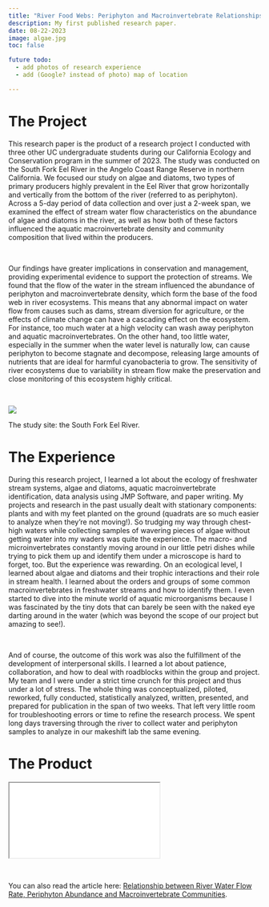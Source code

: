 ```yaml
---
title: "River Food Webs: Periphyton and Macroinvertebrate Relationships with Water Flow Rate"
description: My first published research paper.
date: 08-22-2023
image: algae.jpg 
toc: false

future todo:
  - add photos of research experience
  - add (Google? instead of photo) map of location

---
```


# [The Project]{.red-text}

This research paper is the product of a research project I conducted with three other UC undergraduate students during our California Ecology and Conservation program in the summer of 2023. The study was conducted on the South Fork Eel River in the Angelo Coast Range Reserve in northern California. We focused our study on algae and diatoms, two types of primary producers highly prevalent in the Eel River that grow horizontally and vertically from the bottom of the river (referred to as periphyton). Across a 5-day period of data collection and over just a 2-week span, we examined the effect of stream water flow characteristics on the abundance of algae and diatoms in the river, as well as how both of these factors influenced the aquatic macroinvertebrate density and community composition that lived within the producers. 

<br>

Our findings have greater implications in conservation and management, providing experimental evidence to support the protection of streams. We found that the flow of the water in the stream influenced the abundance of periphyton and macroinvertebrate density, which form the base of the food web in river ecosystems. This means that any abnormal impact on water flow from causes such as dams, stream diversion for agriculture, or the effects of climate change can have a cascading effect on the ecosystem. For instance, too much water at a high velocity can wash away periphyton and aquatic macroinvertebrates. On the other hand, too little water, especially in the summer when the water level is naturally low, can cause periphyton to become stagnate and decompose, releasing large amounts of nutrients that are ideal for harmful cyanobacteria to grow. The sensitivity of river ecosystems due to variability in stream flow make the preservation and close monitoring of this ecosystem highly critical.

<br>

![](algae.jpg)
<p class="caption">
The study site: the South Fork Eel River.
</p>


# [The Experience]{.red-text}

During this research project, I learned a lot about the ecology of freshwater stream systems, algae and diatoms, aquatic macroinvertebrate identification, data analysis using JMP Software, and paper writing. My projects and research in the past usually dealt with stationary components: plants and with my feet planted on the ground (quadrats are so much easier to analyze when they're not moving!). So trudging my way through chest-high waters while collecting samples of wavering pieces of algae without getting water into my waders was quite the experience. The macro- and microinvertebrates constantly moving around in our little petri dishes while trying to pick them up and identify them under a microscope is hard to forget, too. But the experience was rewarding. On an ecological level, I learned about algae and diatoms and their trophic interactions and their role in stream health. I learned about the orders and groups of some common macroinvertebrates in freshwater streams and how to identify them. I even started to dive into the minute world of aquatic microorganisms because I was fascinated by the tiny dots that can barely be seen with the naked eye darting around in the water (which was beyond the scope of our project but amazing to see!). 

<br>

And of course, the outcome of this work was also the fulfillment of the development of interpersonal skills. I learned a lot about patience, collaboration, and how to deal with roadblocks within the group and project. My team and I were under a strict time crunch for this project and thus under a lot of stress. The whole thing was conceptualized, piloted, reworked, fully conducted, statistically analyzed, written, presented, and prepared for publication in the span of two weeks. That left very little room for troubleshooting errors or time to refine the research process. We spent long days traversing through the river to collect water and periphyton samples to analyze in our makeshift lab the same evening. 

<!-- We shared our research process and our findings in a PowerPoint presentation to an audience comprised of our program instructors, other fellow undergraduates, and their family members. Our paper was published a few months later in a collection of the cohort's research projects.  -->

# [The Product]{.red-text}

<div class="resize">
<iframe src="algae.pdf" class="iframe-style"></iframe>
</div>

<br>

You can also read the article here: [Relationship between River Water Flow Rate, Periphyton Abundance and Macroinvertebrate Communities](https://owenchoy.github.io/portfolio/algae/algae.pdf).


